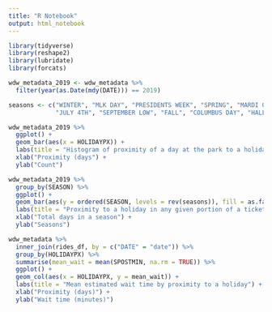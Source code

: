 ```yaml
---
title: "R Notebook"
output: html_notebook
---
```


```r
library(tidyverse)
library(reshape2)
library(lubridate)
library(forcats)
```


```r
wdw_metadata_2019 <- wdw_metadata %>%
  filter(year(as.Date(mdy(DATE))) == 2019)

seasons <- c("WINTER", "MLK DAY", "PRESIDENTS WEEK", "SPRING", "MARDI GRAS", "EASTER", "MEMORIAL DAY", "SUMMER BREAK",
             "JULY 4TH", "SEPTEMBER LOW", "FALL", "COLUMBUS DAY", "HALLOWEEN", "JERSEY WEEK", "THANKSGIVING", "CHRISTMAS", "CHRISTMAS PEAK")
```


```r
wdw_metadata_2019 %>%
  ggplot() +
  geom_bar(aes(x = HOLIDAYPX)) +
  labs(title = "Histogram of proximity of a day at the park to a holiday in 2019") +
  xlab("Proximity (days") +
  ylab("Count")
```


```r
wdw_metadata_2019 %>%
  group_by(SEASON) %>%
  ggplot() +
  geom_bar(aes(y = ordered(SEASON, levels = rev(seasons)), fill = as.factor(HOLIDAYPX))) +
  labs(title = "Proximity to a holiday in any given portion of a ticket season", fill = "\nDays from a holiday") +
  xlab("Total days in a season") +
  ylab("Seasons")
```


```r
wdw_metadata %>%
  inner_join(rides_df, by = c("DATE" = "date")) %>%
  group_by(HOLIDAYPX) %>%
  summarise(mean_wait = mean(SPOSTMIN, na.rm = TRUE)) %>%
  ggplot() +
  geom_col(aes(x = HOLIDAYPX, y = mean_wait)) +
  labs(title = "Mean estimated wait time by proximity to a holiday") +
  xlab("Proximity (days)") +
  ylab("Wait time (minutes)")
```


